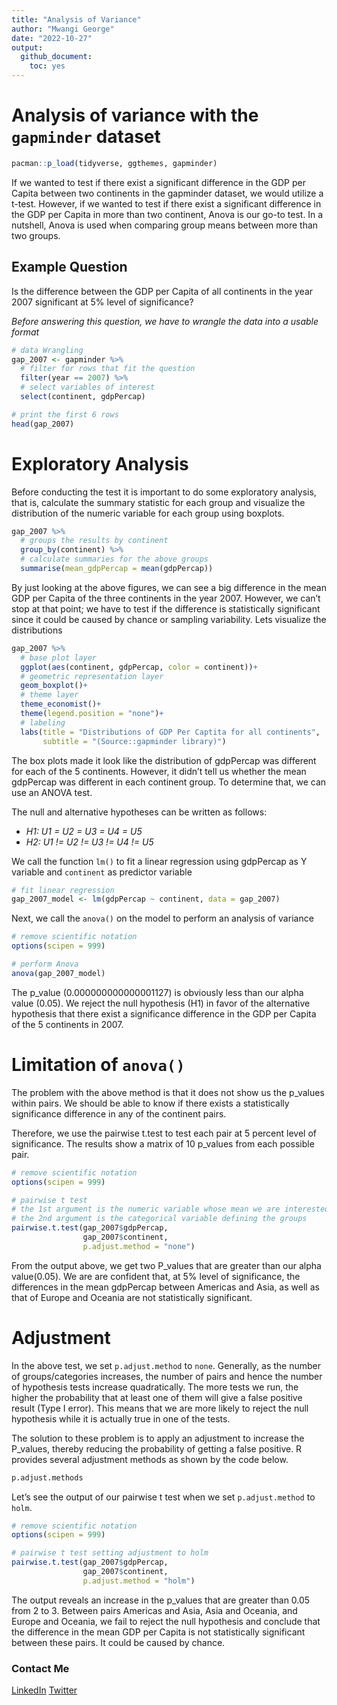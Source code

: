 ```yaml
---
title: "Analysis of Variance"
author: "Mwangi George"
date: "2022-10-27"
output: 
  github_document:
    toc: yes
---
```


# Analysis of variance with the `gapminder` dataset
```r
pacman::p_load(tidyverse, ggthemes, gapminder)
```
If we wanted to test if there exist a significant difference in the GDP per Capita between two continents in the gapminder dataset, we would utilize a t-test. However, if we wanted to test if there exist a significant difference in the GDP per Capita in more than two continent, Anova is our go-to test. In a nutshell, Anova is used when comparing group means between more than two groups.

## Example Question

Is the difference between the GDP per Capita of all continents in the year 2007 significant at 5% level of significance?

*Before answering this question, we have to wrangle the data into a usable format*
```r
# data Wrangling
gap_2007 <- gapminder %>% 
  # filter for rows that fit the question
  filter(year == 2007) %>% 
  # select variables of interest
  select(continent, gdpPercap)

# print the first 6 rows
head(gap_2007)
```

# Exploratory Analysis 

Before conducting the test it is important to do some exploratory analysis, that is, calculate the summary statistic for each group and visualize the distribution of the numeric variable for each group using boxplots.
```r
gap_2007 %>% 
  # groups the results by continent
  group_by(continent) %>% 
  # calculate summaries for the above groups
  summarise(mean_gdpPercap = mean(gdpPercap))
```

By just looking at the above figures, we can see a big difference in the mean GDP per Capita of the three continents in the year 2007. However, we can't stop at that point; we have to test if the difference is statistically significant since it could be caused by chance or sampling variability. Lets visualize the distributions
```r
gap_2007 %>% 
  # base plot layer
  ggplot(aes(continent, gdpPercap, color = continent))+
  # geometric representation layer
  geom_boxplot()+
  # theme layer
  theme_economist()+
  theme(legend.position = "none")+
  # labeling
  labs(title = "Distributions of GDP Per Captita for all continents",
       subtitle = "(Source::gapminder library)")
```

The box plots made it look like the distribution of gdpPercap was different for each of the 5 continents. However, it didn't tell us whether the mean gdpPercap was different in each continent group. To determine that, we can use an ANOVA test. 

The null and alternative hypotheses can be written as follows:

* *H1: U1 = U2 = U3 = U4 = U5*
* *H2: U1 != U2 != U3 != U4 != U5*

We call the function `lm()` to fit a linear regression using gdpPercap as Y variable and `continent` as predictor variable
```r
# fit linear regression
gap_2007_model <- lm(gdpPercap ~ continent, data = gap_2007)
```

Next, we call the `anova()` on the model to perform an analysis of variance
```r
# remove scientific notation
options(scipen = 999)

# perform Anova
anova(gap_2007_model)
```

The p_value (0.000000000000001127) is obviously less than our alpha value (0.05).
We reject the null hypothesis (H1) in favor of the alternative hypothesis that there exist a significance difference in the GDP per Capita of the 5 continents in 2007. 

# Limitation of `anova()`

The problem with the above method is that it does not show us the p_values within pairs. We should be able to know if there exists a statistically significance difference in any of the continent pairs. 

Therefore, we use the pairwise t.test to test each pair at 5 percent level of significance. The results show a matrix of 10 p_values from each possible pair. 
```r
# remove scientific notation
options(scipen = 999)

# pairwise t test
# the 1st argument is the numeric variable whose mean we are interested in
# the 2nd argument is the categorical variable defining the groups
pairwise.t.test(gap_2007$gdpPercap, 
                gap_2007$continent,
                p.adjust.method = "none")
```

From the output above, we get two P_values that are greater than our alpha value(0.05). We are are confident that, at 5% level of significance, the differences in the mean gdpPercap between Americas and Asia, as well as that of Europe and Oceania are not statistically significant. 

# Adjustment

In the above test, we set `p.adjust.method` to `none`. Generally, as the number of groups/categories increases, the number of pairs and hence the number of hypothesis tests increase quadratically. The more tests we run, the higher the probability that at least one of them will give a false positive result (Type I error). This means that we are more likely to reject the null hypothesis while it is actually true in one of the tests. 

The solution to these problem is to apply an adjustment to increase the P_values, thereby reducing the probability of getting a false positive. R provides several adjustment methods as shown by the code below.
```r
p.adjust.methods
```

Let's see the output of our pairwise t test when we set `p.adjust.method` to `holm`.
```r
# remove scientific notation
options(scipen = 999)

# pairwise t test setting adjustment to holm
pairwise.t.test(gap_2007$gdpPercap, 
                gap_2007$continent,
                p.adjust.method = "holm")
```

The output reveals an increase in the p_values that are greater than 0.05 from 2 to 3. Between pairs Americas and Asia, Asia and Oceania, and Europe and Oceania, we fail to reject the null hypothesis and conclude that the difference in the mean GDP per Capita is not statistically significant between these pairs. It could be caused by chance. 


### Contact Me

[LinkedIn](https://www.linkedin.com/in/georgemwangikenya)
[Twitter](https://twitter.com/mwangi__george)
